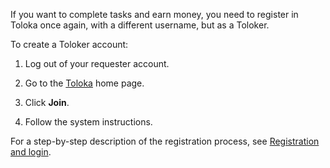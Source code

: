 <Cut title="I became a requester by mistake, how can I use the platform as a Toloker and earn money?">

If you want to complete tasks and earn money, you need to register in Toloka once again, with a different username, but as a Toloker.

To create a Toloker account:

1. Log out of your requester account.

1. Go to the [Toloka](https://toloka.ai) home page.

1. Click **Join**.

1. Follow the system instructions.

<Note mode="note" title="Note">

For a step-by-step description of the registration process, see [Registration and login](https://join.toloka.ai/en/docs/web/register/#registered).

</Note>

</Cut>